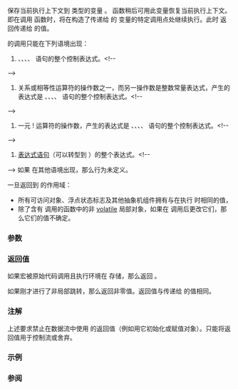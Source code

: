 {{title|setjmp}}
{{cpp/utility/program/navbar}}
{{ddcl|header=csetjmp|
#define setjmp(env) /* 由实现定义 */
}}

保存当前执行上下文到 {{lc|std::jmp_buf}} 类型的变量 {{c|env}}。{{lc|std::longjmp}} 函数稍后可用此变量恢复当前执行上下文。即在调用 {{lc|std::longjmp}} 函数时，将在构造了传递给 {{lc|std::longjmp}} 的 {{lc|std::jmp_buf}} 变量的特定调用点处继续执行。此时 {{tt|setjmp}} 返回传递给 {{lc|std::longjmp}} 的值。

{{tt|setjmp}} 的调用只能在下列语境出现：
# {{ltt|cpp/language/if}}、{{ltt|cpp/language/switch}}、{{ltt|cpp/language/while}}、{{ltt|cpp/language/do|do-while}}、{{ltt|cpp/language/for}} 语句的整个控制表达式。&lt;!--
--&gt;{{source|1=
switch (setjmp(env)) { // ...
}}
# 关系或相等性运算符的操作数之一，而另一操作数是整数常量表达式，产生的表达式是 {{ltt|cpp/language/if}}、{{ltt|cpp/language/switch}}、{{ltt|cpp/language/while}}、{{ltt|cpp/language/do|do-while}}、{{ltt|cpp/language/for}} 语句的整个控制表达式。&lt;!--
--&gt;{{source|1=
if (setjmp(env) &gt; 0) { // ...
}}
# 一元 ! 运算符的操作数，产生的表达式是 {{ltt|cpp/language/if}}、{{ltt|cpp/language/switch}}、{{ltt|cpp/language/while}}、{{ltt|cpp/language/do|do-while}}、{{ltt|cpp/language/for}} 语句的整个控制表达式。&lt;!--
--&gt;{{source|1=
while (!setjmp(env)) { // ...
}}
# [[cpp/language/statements#表达式语句|表达式语句]]（可以转型到 {{c/core|void}}）的整个表达式。&lt;!--
--&gt;{{source|1=
setjmp(env);
}}
如果 {{tt|setjmp}} 在其他语境出现，那么行为未定义。

{{rev begin}}
{{rev|since=c++20|
此外，在[[cpp/language/coroutines|协程]]中可以使用 {{c/core|co_await}} 运算符的地方调用 {{tt|setjmp}} 的行为未定义。
}}
{{rev end}}

一旦返回到 {{tt|setjmp}} 的作用域：
* 所有可访问对象、浮点状态标志及其他抽象机组件拥有与在执行 {{lc|std::longjmp}} 时相同的值，
* 除了含有 {{tt|setjmp}} 调用的函数中的非 [[cpp/language/cv|volatile]] 局部对象，如果在 {{tt|setjmp}} 调用后更改它们，那么它们的值不确定。

===参数===
{{par begin}}
{{par|env|保存程序执行状态的变量}}
{{par end}}

===返回值===
如果宏被原始代码调用且执行环境在 {{c|env}} 存储，那么返回 {{c|0}}。

如果刚才进行了非局部跳转，那么返回非零值。返回值与传递给 {{lc|std::longjmp}} 的值相同。

===注解===
上述要求禁止在数据流中使用 {{tt|setjmp}} 的返回值（例如用它初始化或赋值对象）。只能将返回值用于控制流或舍弃。

===示例===
{{cpp/utility/program/example setjmp}}

===参阅===
{{dsc begin}}
{{dsc inc|cpp/utility/program/dsc longjmp}}
{{dsc see c|c/program/setjmp}}
{{dsc end}}

{{langlinks|de|en|es|fr|it|ja|pt|ru}}
